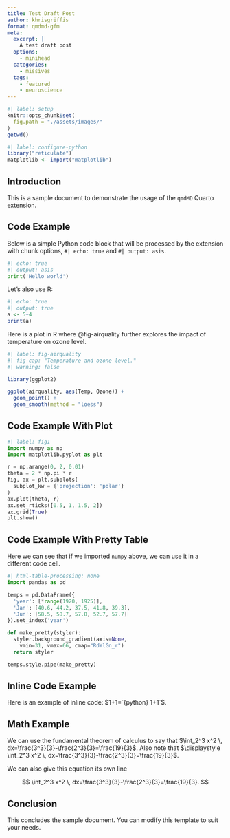 ```yaml
---
title: Test Draft Post
author: khrisgriffis
format: qmdmd-gfm
meta:
  excerpt: |
    A test draft post
  options:
    - minihead
  categories:
    - missives
  tags:
    - featured
    - neuroscience
---
```

```r
#| label: setup
knitr::opts_chunk$set(
  fig.path = "./assets/images/"
)
getwd()
```

```r
#| label: configure-python
library("reticulate")
matplotlib <- import("matplotlib")
```

## Introduction

This is a sample document to demonstrate the usage of the `qmdMD` Quarto extension.

## Code Example

Below is a simple Python code block that will be processed by the extension with chunk options, `#| echo: true` and `#| output: asis`.

```python
#| echo: true
#| output: asis
print('Hello world')
```

Let's also use R:

```r
#| echo: true
#| output: true
a <- 5+4
print(a)
```

Here is a plot in R where @fig-airquality further explores the impact of temperature on ozone level.

```r
#| label: fig-airquality
#| fig-cap: "Temperature and ozone level."
#| warning: false

library(ggplot2)

ggplot(airquality, aes(Temp, Ozone)) + 
  geom_point() + 
  geom_smooth(method = "loess")
```

## Code Example With Plot

```python
#| label: fig1
import numpy as np
import matplotlib.pyplot as plt

r = np.arange(0, 2, 0.01)
theta = 2 * np.pi * r
fig, ax = plt.subplots(
  subplot_kw = {'projection': 'polar'} 
)
ax.plot(theta, r)
ax.set_rticks([0.5, 1, 1.5, 2])
ax.grid(True)
plt.show()
```


## Code Example With Pretty Table

Here we can see that if we imported `numpy` above, we can use it in a different code cell.

```python
#| html-table-processing: none
import pandas as pd

temps = pd.DataFrame({
  'year': [*range(1920, 1925)],
  'Jan': [40.6, 44.2, 37.5, 41.8, 39.3], 
  'Jun': [58.5, 58.7, 57.8, 52.7, 57.7]
}).set_index('year')

def make_pretty(styler):
  styler.background_gradient(axis=None,
    vmin=31, vmax=66, cmap="RdYlGn_r")
  return styler

temps.style.pipe(make_pretty)

```


## Inline Code Example

Here is an example of inline code: $1+1=`{python} 1+1`$.

## Math Example

We can use the fundamental theorem of calculus to say that 
$\int_2^3 x^2 \, dx=\frac{3^3}{3}-\frac{2^3}{3}=\frac{19}{3}$. 
Also note that $\displaystyle \int_2^3 x^2 \, dx=\frac{3^3}{3}-\frac{2^3}{3}=\frac{19}{3}$. 

We can also give this equation its own line

$$
	\int_2^3 x^2 \, dx=\frac{3^3}{3}-\frac{2^3}{3}=\frac{19}{3}.
$$

## Conclusion

This concludes the sample document. You can modify this template to suit your needs.
